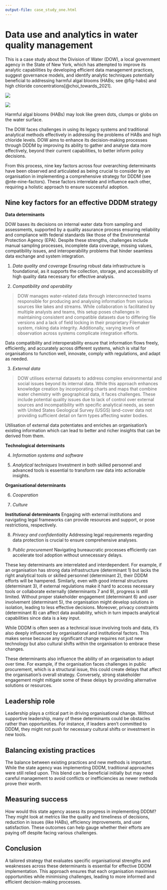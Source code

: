 ```yaml
---
output-file: case_study_one.html
---
```


# Data use and analytics in water quality management {#sec-cs1-water-management}

This is a case study about the Division of Water\index{Division of Water} (DOW), a local government agency in the State of New York, which has attempted to improve its analytic capabilities by developing efficient data management practices, suggest governance models, and identify analytic techniques potentially beneficial to addressing harmful algal blooms\index{harmful algal blooms} (HABs; see @fig-habs) and high chloride concentrations\index{high chloride concentrations}[@choi_towards_2021].

::: {#fig-habs layout-ncol=2}

![](images/hab1.jpg)

![](images/hab2.jpg)

Harmful algal blooms (HABs) may look like green dots, clumps or globs on the water surface.
:::

The DOW faces challenges in using its legacy systems and traditional analytical methods effectively in addressing the problems of HABs and high chloride levels. DOW aims to enhance its decision-making processes through DDDM by improving its ability to gather and analyse data more effectively, beyond their current capabilities, to better inform policy decisions.

From this process, nine key factors across four overarching determinants have been observed and articulated as being crucial to consider by an organisation in implementing a comprehensive strategy for DDDM (see @nte-nine-factors). These factors interrelate and influence each other, requiring a holistic approach to ensure successful adoption.

::: {#nte-nine-factors .callout-note}

## Nine key factors for an effective DDDM strategy

**Data determinants**

DOW bases its decisions on internal water data from sampling and assessments, supported by a quality assurance process ensuring reliability and compliance with federal standards like those of the Environmental Protection Agency (EPA). Despite these strengths, challenges include manual sampling processes, incomplete data coverage, missing values, compatibility issues, and interoperability problems that hinder seamless data exchange and system integration.

1. _Data quality and coverage_
Ensuring robust data infrastructure is foundational, as it supports the collection, storage, and accessibility of high quality data necessary for effective analysis.

2. _Compatibility and operability_

> DOW manages water-related data through interconnected teams responsible for producing and analysing information from various sources like lakes and streams. While collaboration is facilitated by multiple analysts and teams, this setup poses challenges in maintaining consistent and compatible datasets due to differing file versions and a lack of field locking in their proprietary Filemaker system, risking data integrity. Additionally, varying levels of observation across systems complicate integration efforts.

Data compatibility and interoperability ensure that information flows freely, 
efficiently, and accurately across different systems, which is vital for organisations to function well, innovate, comply with regulations, and adapt as needed.

3. _External data_

> DOW utilises external datasets to address complex environmental and social issues beyond its internal data. While this approach enhances knowledge creation by incorporating charts and maps that combine water chemistry with geographical data, it faces challenges. These include potential quality issues due to lack of control over external sources and incompatibility with specific analytical needs, as seen with United States Geological Survey (USGS) land-cover data not providing sufficient detail on farm types affecting water bodies.

Utilisation of external data potentiates and enriches an organisation's existing information which can lead to better and richer insights that can be derived from them.

**Technological determinants**

4. _Information systems and software_

5. _Analytical techniques_
Investment in both skilled personnel and advanced tools is essential to transform raw data into actionable insights.

**Organisational determinants**

6. _Cooperation_

7. _Culture_

**Institutional determinants**
Engaging with external institutions and navigating legal frameworks can provide resources and support, or pose restrictions, respectively.


8. _Privacy and confidentiality_
Addressing legal requirements regarding data protection is crucial to ensure comprehensive analyses.


9. _Public procurement_
Navigating bureaucratic processes efficiently can accelerate tool adoption without unnecessary delays.

:::

These key determinants are interrelated and interdependent. For example, if an organisation has strong data infrastructure (determinant 1) but lacks the right analytical tools or skilled personnel (determinant 2), their DDDM  efforts will be hampered. Similarly, even with good internal structures (determinant 3), if external regulations make it hard to access necessary tools or collaborate externally (determinants 7 and 9), progress is still limited. Without proper stakeholder engagement (determinant 6) and user involvement (determinant 5), the organisation might develop solutions in isolation, leading to less effective decisions. Moreover, privacy constraints (determinant 8) can affect data availability, which in turn impacts analytical capabilities since data is a key input.

While DDDM is often seen as a technical issue involving tools and data, it's 
also deeply influenced by organisational and institutional factors. This makes sense because any significant change requires not just new technology but also cultural shifts within the organisation to embrace these changes.

These determinants also influence the ability of an organisation to adapt over time. For example, if the organisation faces challenges in public procurement, which is a structural issue, this could create delays that affect the organisation's overall strategy. Conversely, strong stakeholder engagement might mitigate some of these delays by providing alternative solutions or resources.

## Leadership role {#sec-leadership}

Leadership plays a critical part in driving organisational change. Without supportive leadership, many of these determinants could be obstacles rather than opportunities. For instance, if leaders aren't committed to DDDM, they might not push for necessary cultural shifts or investment in new tools.

## Balancing existing practices {#sec-balance-practices}

The balance between existing practices and new methods is important. While the state agency was implementing DDDM, traditional approaches were still relied upon. This blend can be beneficial initially but may need careful management to avoid conflicts or inefficiencies as newer methods prove their worth.

## Measuring success {#sec-measuring-success}

How would this state agency assess its progress in implementing DDDM? They might 
look at metrics like the quality and timeliness of decisions, reduction in issues (like HABs), efficiency improvements, and user satisfaction. These outcomes can help gauge whether their efforts are paying off despite 
facing various challenges.

## Conclusion {#sec-cs1-conclusion}

A tailored strategy that evaluates specific organisational strengths and weaknesses across these determinants is essential for effective DDDM implementation. This approach ensures that each organisation maximises opportunities while minimising challenges, leading to more informed and efficient decision-making processes.

<br/>
<br/>